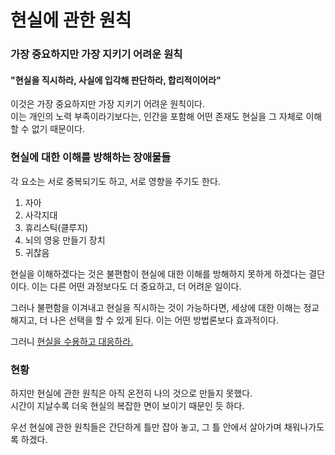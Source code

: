 # 현실에 관한 원칙

### 가장 중요하지만 가장 지키기 어려운 원칙

#### "현실을 직시하라, 사실에 입각해 판단하라, 합리적이어라"

이것은 가장 중요하지만 가장 지키기 어려운 원칙이다.\
이는 개인의 노력 부족이라기보다는, 인간을 포함해 어떤 존재도 현실을 그 자체로 이해할 수 없기 때문이다.

### 현실에 대한 이해를 방해하는 장애물들

각 요소는 서로 중복되기도 하고, 서로 영향을 주기도 한다.

1. 자아
2. 사각지대
3. 휴리스틱(클루지)
4. 뇌의 영웅 만들기 장치
5. 귀찮음

현실을 이해하겠다는 것은 불편함이 현실에 대한 이해를 방해하지 못하게 하겠다는 결단이다. 이는 다른 어떤 과정보다도 더 중요하고, 더 어려운 일이다.

그러나 불편함을 이겨내고 현실을 직시하는 것이 가능하다면, 세상에 대한 이해는 정교해지고, 더 나은 선택을 할 수 있게 된다. 이는 어떤 방법론보다 효과적이다.

그러니 [현실을 수용하고 대응하라.](/life/reality/1)

### 현황

하지만 현실에 관한 원칙은 아직 온전히 나의 것으로 만들지 못했다.\
시간이 지날수록 더욱 현실의 복잡한 면이 보이기 때문인 듯 하다.

우선 현실에 관한 원칙들은 간단하게 틀만 잡아 놓고, 그 틀 안에서 살아가며 채워나가도록 하겠다.